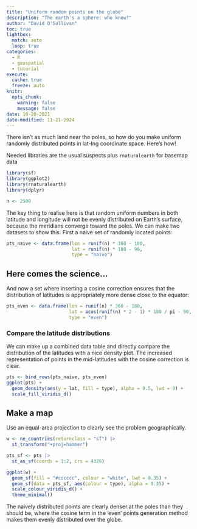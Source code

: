 ```yaml
---
title: "Uniform random points on the globe"
description: "The earth's a sphere: who knew?"
author: "David O'Sullivan"
toc: true
lightbox:
  match: auto
  loop: true
categories:
  - R
  - geospatial
  - tutorial
execute: 
  cache: true
  freeze: auto
knitr:
  opts_chunk: 
    warning: false
    message: false
date: 10-20-2021
date-modified: 11-21-2024
---
```


There isn't as much land near the poles, so how do you make uniform randomly distributed points in lat-lng coordinate space. Here's how!

Needed libraries are the usual suspects plus `rnaturalearth` for basemap data

```r
library(sf)
library(ggplot2)
library(rnaturalearth)
library(dplyr)

n <- 2500
```

The key thing to realise here is that random uniform numbers in both latitude and longitude will not be evenly distributed on Earth's surface, because the meridians converge toward the poles. We can make two datasets to show this. First a naive set of randomly located points:

```r
pts_naive <- data.frame(lon = runif(n) * 360 - 180,
                        lat = runif(n) * 180 - 90,
                        type = "naive")
```

## Here comes the science...
And now a set where inserting a cosine correction ensures that the distribution of latitudes is appropriately more dense close to the equator:

```r
pts_even <- data.frame(lon = runif(n) * 360 - 180,
                       lat = acos(runif(n) * 2 - 1) * 180 / pi - 90,
                       type = "even")
```

### Compare the latitude distributions
We can make up a combined data table and directly compare the distribution of the latitudes with a nice density plot. The increased representation of points in the mid-latitudes with the cosine correction is clear.

```r
pts <- bind_rows(pts_naive, pts_even)
ggplot(pts) +
  geom_density(aes(y = lat, fill = type), alpha = 0.5, lwd = 0) +
  scale_fill_viridis_d()
```

## Make a map
Use an equal-area projection to clearly see the problem geographically.

```r
w <- ne_countries(returnclass = "sf") |>
  st_transform("+proj=hammer")

pts_sf <- pts |>
  st_as_sf(coords = 1:2, crs = 4326)

ggplot(w) + 
  geom_sf(fill = "#cccccc", colour = "white", lwd = 0.35) +
  geom_sf(data = pts_sf, aes(colour = type), alpha = 0.35) +
  scale_colour_viridis_d() +
  theme_minimal()
```

The naively distributed points are clearly denser at the poles than they should be, where the cosine term in the 'even' points generation method makes them evenly distributed over the globe.
